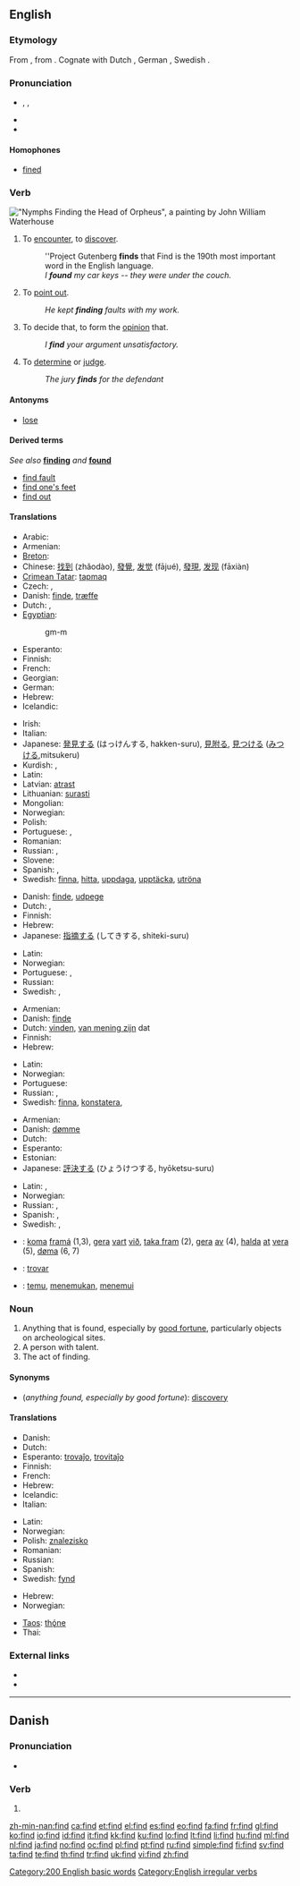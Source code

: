 ==English==

{{rank|Lord|de|whole|190|find|got|let|world}}

===Etymology===
From {{etyl|ang}} {{term|findan|lang=ang}}, from {{proto|Germanic|finþan}}. Cognate with Dutch {{term|vinden}}, German {{term|finden}}, Swedish {{term|finna|lang=sv}}.

===Pronunciation===
* {{enPR|fīnd}}, {{IPA|/faɪnd/}}, {{SAMPA|/faInd/}}
* {{audio|en-us-find.ogg|Audio (US)}}
* {{rhymes|aɪnd}}

====Homophones====
* [[fine]]d

===Verb===
[[File:Nymphs finding the Head of Orpheus.jpg|thumb|upright|"Nymphs Finding the Head of Orpheus", a painting by [[w:John William Waterhouse|John William Waterhouse]]]]
{{en-verb|finds|finding|found|'''[[found]]''' or {{qualifier|archaic}} '''[[founden]]'''}}

# {{transitive}} To [[encounter]], to [[discover]].
#: ''Project Gutenberg '''finds''' that Find is the 190th most important word in the English language.
#: ''I '''found''' my car keys -- they were under the couch.''
# {{transitive}} To [[point out]].
#: ''He kept '''finding''' faults with my work.''
# {{transitive}} To decide that, to form the [[opinion]] that.
#: ''I '''find''' your argument unsatisfactory.''
# {{transitive}} To [[determine]] or [[judge]].
#: ''The jury '''finds''' for the defendant''

====Antonyms====
* [[lose]]

====Derived terms====
''See also'' '''[[finding]]''' ''and'' '''[[found]]'''
* [[find fault]]
* [[find one's feet]]
* [[find out]]

====Translations====
{{trans-top|encounter}}
* Arabic: {{t+|ar|وجد|tr=wájada}}
* Armenian: {{t-|hy|գտնել|tr=gtnel}}
* [[Breton]]: {{t+|br|kavout|xs=Breton}}
* Chinese: [[找到]] (zhǎodào), [[發覺]], [[发觉]] (fājué), [[發現]], [[发现]] (fāxiàn)
* [[Crimean Tatar]]: [[tapmaq]]
* Czech: {{t-|cs|nalézt}}, {{t+|cs|najít}}
* Danish: [[finde]], [[træffe]]
* Dutch: {{t+|nl|vinden}}, {{t+|nl|aantreffen}}
* [[Egyptian]]: {{tø|egy|gm|sc=Egyp}}
*: <hiero>gm-m</hiero>
* Esperanto: {{t+|eo|trovi|xs=Esperanto}}
* Finnish: {{t+|fi|löytää}}
* French: {{t+|fr|trouver}}
* Georgian: {{tø|ka|მიგნება|tr=migneba|sc=Geor}}
* German: {{t+|de|finden}}
* Hebrew: {{t|he|לימצוא|tr=limtzo}}
* Icelandic: {{t+|is|finna}}
{{trans-mid}}
* Irish: {{t+|ga|faigh|xs=Irish}}
* Italian: {{t+|it|trovare}}
* Japanese: [[発見]]する (はっけんする, hakken-suru), [[見附る]], [[見つける]] ([[みつける]],mitsukeru)
* Kurdish: {{ku-Arab|[[دیتنه‌وه‌]]}}, {{ku-Arab|[[دۆزینه‌وه‌]]}}
* Latin: {{t-|la|invenire|alt=invenīre}}
* Latvian: [[atrast]]
* Lithuanian: [[surasti]]
* Mongolian: {{t-|mn|олох|sc=Cyrl|xs=Mongolian}}
* Norwegian: {{t+|no|finne}}
* Polish: {{t+|pl|znajdować}}
* Portuguese: {{t+|pt|achar}}, {{t+|pt|encontrar}}
* Romanian: {{t+|ro|găsi}}
* Russian: {{t+|ru|находить|tr=naxodít'}} {{impf}}, {{t+|ru|найти|tr=najtí}} {{pf}}
* Slovene: {{t+|sl|najti}}
* Spanish: {{t+|es|encontrar}}, {{t+|es|hallar}}
* Swedish: [[finna]], [[hitta]], [[uppdaga]], [[upptäcka]], [[utröna]]
{{trans-bottom}}

{{trans-top|point out}}
* Danish: [[finde]], [[udpege]]
* Dutch: {{t+|nl|vinden}}, {{t+|nl|ontdekken}}
* Finnish: {{t+|fi|osoittaa}}
* Hebrew: {{t-|he|להצביע|tr=lehatzbi'a}}
* Japanese: [[指摘]]する (してきする, shiteki-suru)
{{trans-mid}}
* Latin: {{t-|la|designare}}
* Norwegian: {{t+|no|finne}}
* Portuguese: {{t+|pt|achar}}, {{t+|pt|encontrar}}
* Russian: {{t|ru|выискивать|tr=vyískivat'}} {{impf}}
* Swedish: {{t+|sv|finna}}, {{t+|sv|hitta}}
{{trans-bottom}}

{{trans-top|decide that}}
* Armenian: {{t-|hy|գտնել|tr=gtnel}}
* Danish: [[finde]]
* Dutch: [[vinden]], [[van mening zijn]] dat
* Finnish: {{t+|fi|pitää}}
* Hebrew: {{t|he|לימצוא|tr=limtzo}}
{{trans-mid}}
* Latin: {{t-|la|decernere}}
* Norwegian: {{t+|no|finne}}
* Portuguese: {{t+|pt|achar}}
* Russian: {{t+|ru|находить|tr=naxodít'}} {{impf}}, {{t+|ru|найти|tr=najtí}} {{pf}}
* Swedish: [[finna]], [[konstatera]],
{{trans-bottom}}

{{trans-top|determine, judge}}
* Armenian: {{t-|hy|գտնել|tr=gtnel}}
* Danish: [[dømme]]
* Dutch: {{t+|nl|achten}}
* Esperanto: {{t-|eo|juĝi|xs=Esperanto}}
* Estonian: {{t|et|leidma}}
* Japanese: [[評決]]する (ひょうけつする, hyōketsu-suru)
{{trans-mid}}
* Latin: {{t-|la|arbitrare}},  {{t+|la|arbitror}}
* Norwegian: {{t+|no|finne}}
* Russian: {{t+|ru|находить|tr=naxodít'}} {{impf}}, {{t+|ru|найти|tr=najtí}} {{pf}}
* Spanish: {{t-|es|determinar}}, {{t-|es|juzgar}}
* Swedish: {{t+|sv|finna}}, {{t+|sv|konstatera}}
{{trans-bottom}}

<!--Remove this section once all of the translations below have been moved into the tables above.-->
{{checktrans-top}}
* {{ttbc|Faroese}}: [[koma]] [[framá]] (1,3), [[gera]] [[vart]] [[við]], [[taka fram]] (2), [[gera]] [[av]] (4), [[halda]] [[at]] [[vera]] (5), [[døma]] (6, 7)
* {{ttbc|Ido}}: [[trovar]]
* {{ttbc|Indonesian}}: [[temu]], [[temu|menemukan]], [[temu|menemui]]
{{trans-bottom}}

===Noun===
{{en-noun}}

# Anything that is found, especially by [[good fortune]], particularly objects on archeological sites.
# A person with talent.
# The act of finding.


====Synonyms====
* (''anything found, especially by good fortune''): [[discovery]]

====Translations====
{{trans-top|anything that is found, especially by good fortune}}
* Danish: {{t-|da|fund|c}}
* Dutch: {{t-|nl|vondst|f}}
* Esperanto: [[trovaĵo]], [[trovitaĵo]]
* Finnish: {{t-|fi|löytö}}
* French: {{t+|fr|trouvaille|f}}
* Hebrew: {{t|he|מציאה|f}}
* Icelandic: {{t+|is|fundur|m}}
* Italian: {{t+|it|scoperta|f}}
{{trans-mid}}
* Latin: {{t-|la|inventus|m}}
* Norwegian: {{t|no|funn|n}}
* Polish: [[znalezisko]] {{n}}
* Romanian: {{t-|ro|descoperire|f}}
* Russian: {{t+|ru|находка|f|tr=naxódka}}
* Spanish: {{t-|es|hallazgo|m}}
* Swedish: [[fynd]] {{n}}
{{trans-bottom}}

{{trans-top|act of finding}}
* Hebrew: {{t|he|מציאה|f}}
* Norwegian: {{t|no|funn|n}}
{{trans-mid}}
* [[Taos]]: [[thǫ́ne]]
* Thai: {{t+|th|หา}}
{{trans-bottom}}

===External links===
* {{R:Webster 1913}}
* {{R:Century 1911}}

[[Category:200 English basic words]]
[[Category:English irregular verbs]]

----

==Danish==

===Pronunciation===
* {{IPA|/fend/|[fenˀ]|lang=da}}

===Verb===
{{infl|da|verb form}}

# {{form of|imperative|finde|lang=Danish}}

[[zh-min-nan:find]]
[[ca:find]]
[[et:find]]
[[el:find]]
[[es:find]]
[[eo:find]]
[[fa:find]]
[[fr:find]]
[[gl:find]]
[[ko:find]]
[[io:find]]
[[id:find]]
[[it:find]]
[[kk:find]]
[[ku:find]]
[[lo:find]]
[[lt:find]]
[[li:find]]
[[hu:find]]
[[ml:find]]
[[nl:find]]
[[ja:find]]
[[no:find]]
[[oc:find]]
[[pl:find]]
[[pt:find]]
[[ru:find]]
[[simple:find]]
[[fi:find]]
[[sv:find]]
[[ta:find]]
[[te:find]]
[[th:find]]
[[tr:find]]
[[uk:find]]
[[vi:find]]
[[zh:find]]